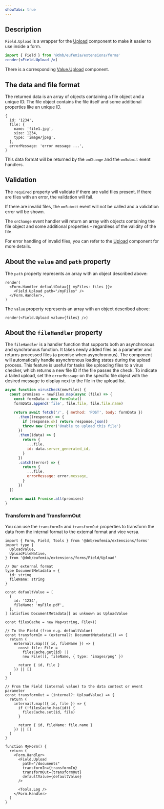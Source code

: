 ```yaml
---
showTabs: true
---
```


## Description

`Field.Upload` is a wrapper for the [Upload](/uilib/components/upload/) component to make it easier to use inside a form.

```jsx
import { Field } from '@dnb/eufemia/extensions/forms'
render(<Field.Upload />)
```

There is a corresponding [Value.Upload](/uilib/extensions/forms/Value/Upload) component.

## The data and file format

The returned data is an array of objects containing a file object and a unique ID. The file object contains the file itself and some additional properties like an unique ID.

```tsx
{
  id: '1234',
  file: {
    name: 'file1.jpg',
    size: 1234,
    type: 'image/jpeg',
  },
  errorMessage: 'error message ...',
}
```

This data format will be returned by the `onChange` and the `onSubmit` event handlers.

## Validation

The `required` property will validate if there are valid files present. If there are files with an error, the validation will fail.

If there are invalid files, the `onSubmit` event will not be called and a validation error will be shown.

The `onChange` event handler will return an array with objects containing the file object and some additional properties – regardless of the validity of the file.

For error handling of invalid files, you can refer to the [Upload](/uilib/components/upload/) component for more details.

## About the `value` and `path` property

The `path` property represents an array with an object described above:

```tsx
render(
  <Form.Handler defaultData={{ myFiles: files }}>
    <Field.Upload path="/myFiles" />
  </Form.Handler>,
)
```

The `value` property represents an array with an object described above:

```tsx
render(<Field.Upload value={files} />)
```

## About the `fileHandler` property

The `fileHandler` is a handler function that supports both an asynchronous and synchronous function. It takes newly added files as a parameter and returns processed files (a promise when asynchronous).
The component will automatically handle asynchronous loading states during the upload process. This feature is useful for tasks like uploading files to a virus checker, which returns a new file ID if the file passes the check. To indicate a failed upload, set the `errorMessage` on the specific file object with the desired message to display next to the file in the upload list.

```js
async function virusCheck(newFiles) {
  const promises = newFiles.map(async (file) => {
    const formData = new FormData()
    formData.append('file', file.file, file.file.name)

    return await fetch('/', { method: 'POST', body: formData })
      .then((response) => {
        if (response.ok) return response.json()
        throw new Error('Unable to upload this file')
      })
      .then((data) => {
        return {
          ...file,
          id: data.server_generated_id,
        }
      })
      .catch((error) => {
        return {
          ...file,
          errorMessage: error.message,
        }
      })
  })

  return await Promise.all(promises)
}
```

### TransformIn and TransformOut

You can use the `transformIn` and `transformOut` properties to transform the data from the internal format to the external format and vice versa.

```tsx
import { Form, Field, Tools } from '@dnb/eufemia/extensions/forms'
import type {
  UploadValue,
  UploadFileNative,
} from '@dnb/eufemia/extensions/forms/Field/Upload'

// Our external format
type DocumentMetadata = {
  id: string
  fileName: string
}

const defaultValue = [
  {
    id: '1234',
    fileName: 'myFile.pdf',
  },
] satisfies DocumentMetadata[] as unknown as UploadValue

const filesCache = new Map<string, File>()

// To the Field (from e.g. defaultValue)
const transformIn = (external?: DocumentMetadata[]) => {
  return (
    external?.map(({ id, fileName }) => {
      const file: File =
        filesCache.get(id) ||
        new File([], fileName, { type: 'images/png' })

      return { id, file }
    }) || []
  )
}

// From the Field (internal value) to the data context or event parameter
const transformOut = (internal?: UploadValue) => {
  return (
    internal?.map(({ id, file }) => {
      if (!filesCache.has(id)) {
        filesCache.set(id, file)
      }

      return { id, fileName: file.name }
    }) || []
  )
}

function MyForm() {
  return (
    <Form.Handler>
      <Field.Upload
        path="/documents"
        transformIn={transformIn}
        transformOut={transformOut}
        defaultValue={defaultValue}
      />

      <Tools.Log />
    </Form.Handler>
  )
}
```
